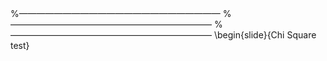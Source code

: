 
%---------------------------------------------------------------------
\begin{slide}{Chi Square test}

Chi Square test are used when one wants to check whether a sample comes from some type of population,
or when one wants to check that two samples are from the same population.

\begin{itemize}
\item Goodness of fit tests.
\item Testing for association in contingency tables.
\end{itemize}

The $R$ command for chi squared tests is chisq.test().
\end{slide}


%---------------------------------------------------------------------
\begin{slide}{Chi-Square test}
\begin{itemize}
\item Goodness of fit test is used to test whether a sample comes from a specified distribution.
\item The sample is univariate.
\item $R$ assumes a null hypothesis that each outcome is equally likely ( uniformly distributed).
\item chisq.test(x)
\item Can specify the distribution of expected values under the null hypothesis for other cases using the `p' parameter.
\item chisq.test(x,p)
\end{itemize}
\end{slide}
%---------------------------------------------------------------------
\begin{slide}{Chi Square}
\begin{itemize}
\item Example: In an experiment of 100 trials, the number of times that each of the four possible outcomes
occured was recorded.\\
\begin{tabular}{|c|c|c|c|c|}
\hline
  Event & A & B & C & D \\\hline
  Outcomes & 59 & 20 & 11 & 10 \\
  \hline
\end{tabular}

\item It was presupposed that each outcome was equally likely \\(i.e. The null hypothesis is $H_{0} : P_{A} = P_{B} = P_{C} = P_{D}$.)\\
\begin{tabular}{|c|c|c|c|c|}
\hline
  Event & A & B & C & D \\\hline
  Expected & 25 & 25 & 25 & 25 \\
  \hline
\end{tabular}
\item Under the null hypothesis, any deviations from the expected values are attributable to random error.

\end{itemize}

{Chi Square tests}


\begin{verbatim}
> chisq.test(c(59,20,11,10))

Chi-squared test for given probabilities

data:  c(59, 20, 11, 10)
X-squared = 64.08, df = 3,
p-value = 7.891e-14
\end{verbatim}

The p-value indicates that we should reject the hypothesis that there is an equal likely outcomes.


{Chi Square test}
\begin{itemize}
\item If you do not want equal proportions, you need to give a set of
proportions for each cell (using the `p' parameter).
\item Genetic theory predicts that certain fruit flies
will fall into four categories in proportions 9:3:3:1.
\item Data showed counts of 59, 20, 11 and 10.
\end{itemize}
\begin{verbatim}
> chisq.test(c(59,20,11,10),
 p=c(9/16,3/16,3/16,1/16))

Chi-squared test for given probabilities

data:  c(59, 20, 11, 10)
X-squared = 5.6711, df = 3, p-value = 0.1288
\end{verbatim}
\end{slide}
\begin{slide}{Chi Square test}
\begin{itemize}
\item We would not reject the theoretical hypothesis with these data.
\item Deviations from expected values are attributed to random error.
\end{itemize}


